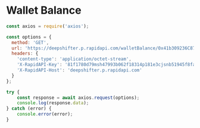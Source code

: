 # Wallet Balance

```js filename="walletbalance.js" {3} copy
const axios = require('axios');

const options = {
  method: 'GET',
  url: 'https://deepshifter.p.rapidapi.com/walletBalance/0x41b309236C87b1bc6FA8Eb865833E44158Fa991a',
  headers: {
    'content-type': 'application/octet-stream',
    'X-RapidAPI-Key': '81f1780d79msh47993b062f18314p181e3cjsnb51945f8fa0a',
    'X-RapidAPI-Host': 'deepshifter.p.rapidapi.com'
  }
};

try {
	const response = await axios.request(options);
	console.log(response.data);
} catch (error) {
	console.error(error);
}
```